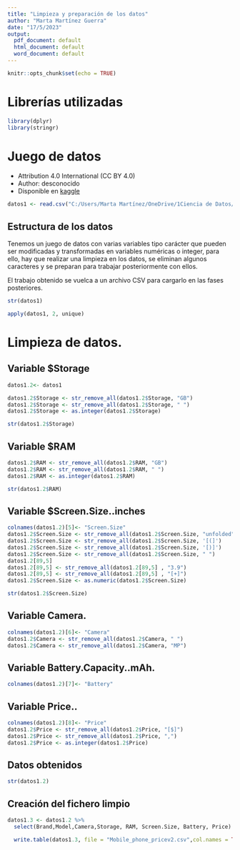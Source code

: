 ---
title: "Limpieza y preparación de los datos"
author: "Marta Martínez Guerra"
date: "17/5/2023"
output:
  pdf_document: default
  html_document: default
  word_document: default
---
```{r setup, include=FALSE}
knitr::opts_chunk$set(echo = TRUE)
```

# Librerías utilizadas
```{r,eval=TRUE,echo=TRUE,warning=FALSE, message=FALSE}
library(dplyr)
library(stringr)

```
# Juego de datos 

* Attribution 4.0 International (CC BY 4.0)
* Author: desconocido
* Disponible en [kaggle](https://www.kaggle.com/datasets/rkiattisak/mobile-phone-price)



```{r, include= FALSE}
datos1 <- read.csv("C:/Users/Marta Martínez/OneDrive/1Ciencia de Datos/Proyectos/Fuentes de datos/archive/Mobile phone price.csv")

```

## Estructura de los datos

Tenemos un juego de datos con varias variables tipo carácter que pueden ser modificadas y transformadas en variables numéricas o integer, para ello, hay que realizar una limpieza en los datos, se eliminan algunos caracteres y se preparan para trabajar posteriormente con ellos.

El trabajo obtenido se vuelca a un archivo CSV para cargarlo en las fases posteriores.
```{r}
str(datos1)

```

```{r, include= FALSE}
apply(datos1, 2, unique)
```
# Limpieza de datos.

## Variable $Storage
```{r}
datos1.2<- datos1
```


```{r}
datos1.2$Storage <- str_remove_all(datos1.2$Storage, "GB")
datos1.2$Storage <- str_remove_all(datos1.2$Storage, " ")
datos1.2$Storage <- as.integer(datos1.2$Storage) 

```
```{r}
str(datos1.2$Storage)
```
## Variable $RAM

```{r}
datos1.2$RAM <- str_remove_all(datos1.2$RAM, "GB")
datos1.2$RAM <- str_remove_all(datos1.2$RAM, " ")
datos1.2$RAM <- as.integer(datos1.2$RAM) 

```
```{r}
str(datos1.2$RAM)
```
## Variable $Screen.Size..inches

```{r}
colnames(datos1.2)[5]<- "Screen.Size"
datos1.2$Screen.Size <- str_remove_all(datos1.2$Screen.Size, "unfolded")
datos1.2$Screen.Size <- str_remove_all(datos1.2$Screen.Size, '[(]')
datos1.2$Screen.Size <- str_remove_all(datos1.2$Screen.Size, '[)]')
datos1.2$Screen.Size <- str_remove_all(datos1.2$Screen.Size, " ")
datos1.2[89,5]
datos1.2[89,5] <- str_remove_all(datos1.2[89,5] , "3.9")
datos1.2[89,5] <- str_remove_all(datos1.2[89,5] , "[+]")
datos1.2$Screen.Size <- as.numeric(datos1.2$Screen.Size) 
```
```{r}
str(datos1.2$Screen.Size)
```
## Variable Camera.

```{r}
colnames(datos1.2)[6]<- "Camera"
datos1.2$Camera <- str_remove_all(datos1.2$Camera, " ")
datos1.2$Camera <- str_remove_all(datos1.2$Camera, "MP")

```

## Variable Battery.Capacity..mAh.


```{r}
colnames(datos1.2)[7]<- "Battery"
```

## Variable Price..

```{r}
colnames(datos1.2)[8]<- "Price"
datos1.2$Price <- str_remove_all(datos1.2$Price, "[$]")
datos1.2$Price <- str_remove_all(datos1.2$Price, ",")
datos1.2$Price <- as.integer(datos1.2$Price) 
```

## Datos obtenidos

```{r}
str(datos1.2)
```
## Creación del fichero limpio

```{r}
datos1.3 <- datos1.2 %>%
  select(Brand,Model,Camera,Storage, RAM, Screen.Size, Battery, Price)

  write.table(datos1.3, file = "Mobile_phone_pricev2.csv",col.names = TRUE, sep =";")
```



